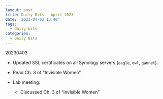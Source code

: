 ```yaml
---
layout: post
title: Daily Bits - April 2023
date: '2023-04-03 13:40'
tags: 
  - daily bits
categories: 
  - Daily Bits
---
```


20230403

- Updated SSL certificates on all Synology servers (`eagle`, `owl`, `gannet`).

- Read Ch. 3 of "Invisible Women".

- Lab meeting:

  - Discussed Ch. 3 of "Invisible Women"
